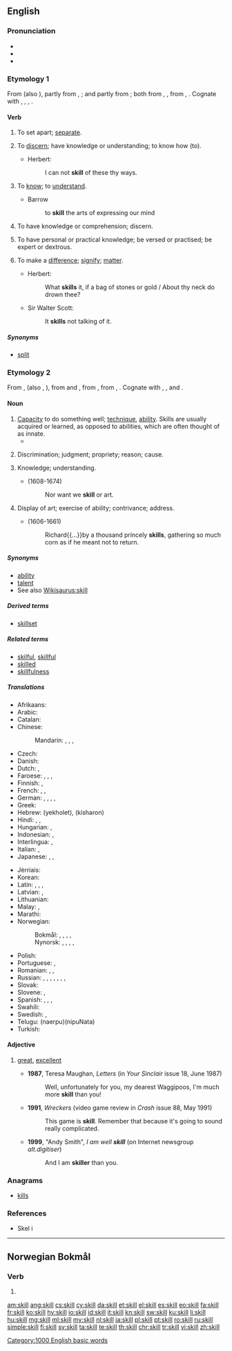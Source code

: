 ==English==
{{wikipedia}}

===Pronunciation===
* {{IPA|/skɪl/|lang=en}}
* {{audio|en-us-skill.ogg|Audio (US)|lang=en}}
* {{rhymes|ɪl|lang=en}}

===Etymology 1===
From {{etyl|enm|en}} {{term|skilen|lang=enm}} (also {{term|schillen|lang=enm}}), partly from {{etyl|ang|en}} {{term|scylian|lang=ang}}, {{term|scielian||to separate, part, divide off|lang=ang}}; and partly from {{etyl|non|en}} {{term|skilja||to divide, separate|lang=non}}; both from {{etyl|gem-pro|en}} {{m|gem-pro|*skilōną}}, {{m|gem-pro|*skiljaną||to divide, limit}}, from {{etyl|ine-pro|en}} {{m|ine-pro|*(s)kalǝ-}}, {{m|ine-pro|*(s)kelǝ-||to split, cut}}. Cognate with {{etyl|da|-}} {{term|skille||to separate, discard|lang=da}}, {{etyl|sv|-}} {{term|skilja||to distinguish, differentiate, part|lang=sv}}, {{etyl|is|-}} {{term|skilja||to understand|lang=is}}, {{etyl|nl|-}} {{term|schelen||to make a difference|lang=nl}}.

====Verb====
{{en-verb}}

# {{context|transitive|lang=en}} To set apart; [[separate]].
# {{context|transitive|chiefly|dialectal|lang=en}} To [[discern]]; have knowledge or understanding; to know how (to).
#* {{rfdate}} Herbert:
#*: I can not '''skill''' of these thy ways.
# {{context|transitive|lang=en}} To [[know]]; to [[understand]].
#* Barrow
#*: to '''skill''' the arts of expressing our mind
# {{context|intransitive|lang=en}} To have knowledge or comprehension; discern.
# {{context|intransitive|lang=en}} To have personal or practical knowledge; be versed or practised; be expert or dextrous.
# {{context|intransitive|archaic|lang=en}} To make a [[difference]]; [[signify]]; [[matter]].
#* {{rfdate}} Herbert:
#*: What '''skills''' it, if a bag of stones or gold / About thy neck do drown thee?
#* {{rfdate}} Sir Walter Scott:
#*: It '''skills''' not talking of it.

=====Synonyms=====
* {{sense|separate}}  [[split]] {{context|call management systems|lang=en}}

===Etymology 2===
From {{etyl|enm|en}} {{term|skill|lang=enm}}, {{term|skille|lang=enm}} (also {{term|schil|lang=enm}}, {{term|schile|lang=enm}}), from {{etyl|ang|en}} {{m|ang|*scile}} and {{etyl|non|en}} {{term|skil||a distinction, discernment, knowledge|lang=non}}, from {{etyl|gem-pro|en}} {{m|gem-pro|*skilją|separation, limit}}, from {{etyl|ine-pro|en}} {{m|ine-pro|*(s)kalǝ-}}, {{m|ine-pro|*(s)kelǝ-||to split, cut}}. Cognate with {{etyl|da|-}} {{term|skel||a separation, boundary, divide|lang=da}}, {{etyl|sv|-}} {{term|skäl||reason|lang=sv}}, {{etyl|nl|-}} {{term|verschil||difference|lang=nl}} and {{term|schillen||pos=v|to sperate the outer layer (''schil'') from the product|lang=nl}}.

====Noun====
{{en-noun|~}}

# [[capacity|Capacity]] to do something well; [[technique]], [[ability]]. Skills are usually acquired or learned, as opposed to abilities, which are often thought of as innate.
#*{{quote-magazine|date=2013-12-06|author={{w|Simon Hoggart}}
|volume=189|issue=26|page=43|magazine={{w|The Guardian Weekly}}
|title=[http://www.theguardian.com/crosswords/2013/nov/26/araucaria-puzzle-crossword-master-dies Araucaria's last puzzle: crossword master dies]
|passage=The '''skill''' was not in creating a grid full of words, but in producing clues cryptic enough to baffle the puzzler, yet constructed so honestly that they could be solved by any intelligent person who knew the conventions.}}
# {{context|obsolete|lang=en}} Discrimination; judgment; propriety; reason; cause.
#: {{rfquotek|Shakespeare}}
# {{context|obsolete|lang=en}} Knowledge; understanding.
#* {{w|John Milton}} (1608-1674)
#*: Nor want we '''skill''' or art.
#: {{rfquotek|Spenser}}
# {{context|obsolete|lang=en}} Display of art; exercise of ability; contrivance; address.
#* {{w|Thomas Fuller}} (1606-1661)
#*: Richard{{...}}by a thousand princely '''skills''', gathering so much corn as if he meant not to return.

=====Synonyms=====
* [[ability]]
* [[talent]]
* See also [[Wikisaurus:skill]]

=====Derived terms=====
* [[skillset]]

=====Related terms=====
* [[skilful]], [[skillful]]
* [[skilled]]
* [[skillfulness]]

=====Translations=====
{{trans-top|capacity to do something well}}
* Afrikaans: {{t|af|vaardigheid}}
* Arabic: {{t|ar|مهارة|f|tr=mahaara}}
* Catalan: {{t+|ca|habilitat|f}}
* Chinese:
*: Mandarin: {{t+|cmn|技巧|tr=jìqiǎo|sc=Hani}}, {{t+|cmn|技能|tr=jìnéng|sc=Hani}}, {{t+|cmn|技術|sc=Hani}}, {{t+|cmn|技术|tr=jìshù|sc=Hani}}
* Czech: {{t+|cs|schopnost|f}}
* Danish: {{t|da|færdighed|c}}
* Dutch: {{t+|nl|bekwaamheid|f}}, {{t+|nl|vaardigheid|f}}
* Faroese: {{t|fo|kynstur|m}}, {{t|fo|kunstur|m}}, {{t|fo|hegni|n}}, {{t|fo|fimi|n}}
* Finnish: {{t+|fi|taito}}, {{t+|fi|kyky}}
* French: {{t+|fr|habileté|f}}, {{t+|fr|don|m}}, {{t+|fr|capacité|f}}
* German: {{t+|de|Geschicklichkeit|f}}, {{t+|de|Fähigkeit|f}}, {{t+|de|Kunst|f}}, {{t+|de|Talent|n}}, {{t+|de|Fertigkeit|f}}
* Greek: {{t+|el|επιδεξιότητα|f|tr=epidhexiótita|sc=Grek}}
* Hebrew: {{t|he|יכולת}} (yekholet), {{t|he|כישרון}} (kisharon)
* Hindi: {{t|hi|कुशलता|f|tr=kuśaltā|sc=Deva}}, {{t|hi|कौशल|tr=kauśal|sc=Deva}}, {{t|hi|निपुणता|tr=nipuṇtā|sc=Deva}}
* Hungarian: {{t+|hu|ügyesség}}, {{t+|hu|hozzáértés}}
* Indonesian: {{t+|id|mampu|alt=kemampuan}}, {{t+|id|ahli|alt=keahlian}}
* Interlingua: {{t|ia|habilitate}}, {{t|ia|talento}}
* Italian: {{t+|it|abilità|f}}, {{t+|it|capacità|f}}
* Japanese: {{t+|ja|スキル|tr=sukiru}}, {{t+|ja|技能|tr=ぎのう, ginō}}, {{t+|ja|技術|tr=ぎじゅつ, gijutsu}}
{{trans-mid}}
* Jèrriais: {{t|roa-jer|agenceté|f}}
* Korean: {{t+|ko|기술|sc=Hang}}
* Latin: {{t|la|habilitas|f}}, {{t|la|peritia|f}}, {{t+|la|potestas|f}}, {{t|la|potentia}}
* Latvian: {{t|lv|prasme|f}}, {{t|lv|iemaņas|f-p}}
* Lithuanian: {{t|lt|įgūdis|m}}
* Malay: {{t|ms|kemahiran}}, {{t|ms|skil}}
* Marathi: {{t|mr|कौशल्य|n|tr=kaushalya|sc=Deva}}
* Norwegian:
*: Bokmål: {{t|no|dugleik|m}}, {{t+|no|dyktighet|m|f}}, {{t+|no|evne|m|f}}, {{t|no|ferdighet|m|f}}, {{t|no|talent|n}}
*: Nynorsk: {{t|no|dugleik|m}}, {{t|no|dyktigheit|f}}, {{t+|no|evne|f}}, {{t|no|ferdigheit|f}}, {{t|no|talent|n}}
* Polish: {{t+|pl|umiejętność|f}}
* Portuguese: {{t+|pt|habilidade|f}}, {{t+|pt|talento|m}}
* Romanian: {{t+|ro|abilitate|f}}, {{t+|ro|pricepere|f}}, {{t+|ro|talent|n}}
* Russian: {{t+|ru|умение|n|tr=uménije}}, {{t+|ru|навык|m|tr=návyk}}, {{t+|ru|мастерство|n|tr=masterstvó}}, {{t+|ru|сноровка|f|tr=snoróvka}}, {{t+|ru|искусство|n|tr=iskússtvo}}, {{t+|ru|способность|f|tr=sposóbnost'}}, {{t+|ru|талант|m|tr=talánt}}, {{t+|ru|дар|m|tr=dar}}
* Slovak: {{t|sk|schopnosť|f}}
* Slovene: {{t+|sl|spretnost|f}}, {{t|sl|veščina|f}}
* Spanish: {{t+|es|habilidad|f}}, {{t+|es|talento|m}}, {{t+|es|destreza|f}}, {{t+|es|maña|f}}
* Swahili: {{t+|sw|uhodari}}
* Swedish: {{t+|sv|skicklighet|c}}, {{t+|sv|färdighet}}
* Telugu: {{t+|te|నేర్పు}}(naerpu){{t+|te|నిపుణత}}(nipuNata)
* Turkish: {{t+|tr|beceri}}
{{trans-bottom}}

====Adjective====
{{en-adj|skiller}}

# {{context|UK|slang|lang=en}} [[great]], [[excellent]]
#* '''1987''', Teresa Maughan, ''Letters'' (in ''Your Sinclair'' issue 18, June 1987)
#*: Well, unfortunately for you, my dearest Waggipoos, I'm much more '''skill''' than you!
#* '''1991''', ''Wreckers'' (video game review in ''Crash'' issue 88, May 1991)
#*: This game is '''skill'''. Remember that because it's going to sound really complicated.
#* '''1999''', "Andy Smith", ''I am well '''skill''''' (on Internet newsgroup ''alt.digitiser'')
#*: And I am '''skiller''' than you.

===Anagrams===
* [[kills]]

===References===
* Skel i {{R:ODS online}}

[[Category:1000 English basic words]]

----
==Norwegian Bokmål==

===Verb===
{{head|nb|verb form}}

# {{form of|imperative|skille|lang=nb}}

[[am:skill]]
[[ang:skill]]
[[cs:skill]]
[[cy:skill]]
[[da:skill]]
[[et:skill]]
[[el:skill]]
[[es:skill]]
[[eo:skill]]
[[fa:skill]]
[[fr:skill]]
[[ko:skill]]
[[hy:skill]]
[[io:skill]]
[[id:skill]]
[[it:skill]]
[[kn:skill]]
[[sw:skill]]
[[ku:skill]]
[[li:skill]]
[[hu:skill]]
[[mg:skill]]
[[ml:skill]]
[[my:skill]]
[[nl:skill]]
[[ja:skill]]
[[pl:skill]]
[[pt:skill]]
[[ro:skill]]
[[ru:skill]]
[[simple:skill]]
[[fi:skill]]
[[sv:skill]]
[[ta:skill]]
[[te:skill]]
[[th:skill]]
[[chr:skill]]
[[tr:skill]]
[[vi:skill]]
[[zh:skill]]